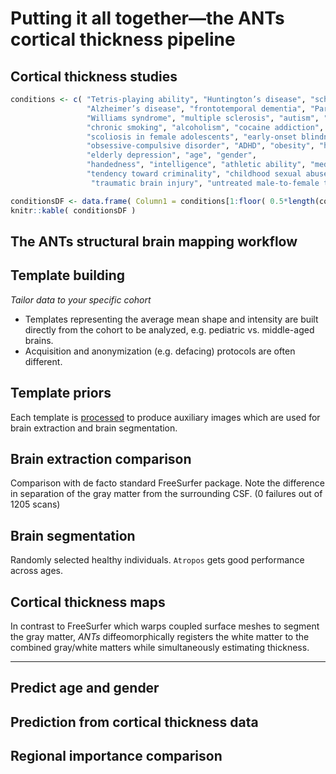 
# Putting it all together---the ANTs cortical thickness pipeline

## Cortical thickness studies

\scriptsize

```r
conditions <- c( "Tetris-playing ability", "Huntington’s disease", "schizophrenia", "bipolar disorder",
                 "Alzheimer’s disease", "frontotemporal dementia", "Parkinson’s disease",
                 "Williams syndrome", "multiple sclerosis", "autism", "migraines",
                 "chronic smoking", "alcoholism", "cocaine addiction", "Tourette syndrome in children",
                 "scoliosis in female adolescents", "early-onset blindness", "chronic pancreatitis",
                 "obsessive-compulsive disorder", "ADHD", "obesity", "heritable depression",
                 "elderly depression", "age", "gender",
                 "handedness", "intelligence", "athletic ability", "meditative practices", "musical ability",
                 "tendency toward criminality", "childhood sexual abuse in female adolescents",
                  "traumatic brain injury", "untreated male-to-female transsexuality" )

conditionsDF <- data.frame( Column1 = conditions[1:floor( 0.5*length(conditions) )], Column2 = conditions[( 1+floor( 0.5*length(conditions) ) ):length(conditions)] )
knitr::kable( conditionsDF )
```

<!--

## ANTs-related background

* Sandy, Brian, and <span style="color:red;">DiReCT</span>
    + used other tools such as FMRIB Automated Segmentation Tool (FAST)
    + `KellySlater.cxx`
* pipedream scripts "adequate for Penn data."
* `KellyKapowski.cxx` and `antsCorticalThickness.sh`
* _"Let's evaluate on open data."_
* and, eventually, _"Let's compare with FreeSurfer."_


## Basic components of the pipeline

1. template building (offline)
2. brain extraction
3. cortical thickness estimation
4. cortical parcellation


## Sample results

![](./evaluation/figures/components.png)

-->

## The ANTs structural brain mapping workflow

\begin{centering}

\includegraphics[width=4.5in]{./evaluation/figures/pipeline.png}

\end{centering}

## Template building

*Tailor data to your specific cohort*

\begin{centering}

\includegraphics[width=3in]{./evaluation/figures/templates.png}

\end{centering}

\small

* Templates representing the average mean shape and intensity are built directly from the cohort to be analyzed, e.g. pediatric vs. middle-aged brains.  
* Acquisition and anonymization (e.g. defacing) protocols are often different.

## Template priors

\begin{centering}

\includegraphics[width=2.5in]{./evaluation/figures/templatePriors.png}

\end{centering}

\small

Each template is [processed](https://github.com/ntustison/antsCookTemplatePriorsExample)
to produce auxiliary images which are used for brain extraction and brain segmentation.

## Brain extraction comparison

\begin{centering}

\includegraphics[width=3.5in]{./evaluation/figures/brainExtraction.png}

\end{centering}

\small

Comparison with de facto standard FreeSurfer package.  Note the difference in separation of
the gray matter from the surrounding CSF.  (0 failures out of 1205 scans)

## Brain segmentation

\begin{centering}

\includegraphics[width=3.5in]{./evaluation/figures/brainSegmentation.png}

\end{centering}

\small

Randomly selected healthy individuals.  ```Atropos``` gets good performance across ages.


## Cortical thickness maps

\begin{centering}

\includegraphics[width=4in]{./evaluation/figures/corticalThicknessEstimation.png}

\end{centering}

\small

In contrast to FreeSurfer which warps coupled surface meshes to segment the gray matter,
*ANTs* diffeomorphically registers the white matter to the combined gray/white matters
while simultaneously estimating thickness.

----


\begin{centering}

\Large

{\bf But without ground truth, how does one evaluate the pipeline?}

\end{centering}


## Predict age and gender

\begin{centering}

$AGE \sim VOLUME + GENDER + \sum_{i=1}^{62} T(DKT_i)$

\end{centering}

<!--

## Open science principles

![](./evaluation/figures/ageDistribution.png)

* Public data sets (IXI, NKI, OASIS, MMRR)
* $>$ 1200 subjects, age 4 to over 94 years old

-->

## Prediction from cortical thickness data

\begin{centering}

\includegraphics[width=4in]{./evaluation/figures/evaluation.png}

\end{centering}

<!--

## Age prediction per site

\begin{centering}

\includegraphics[width=4in]{./evaluation/figures/agePredictionPerSite.png}

\end{centering}

-->

## Regional importance comparison


\begin{centering}

\small
ANTs (left) vs. FreeSurfer (right)

\includegraphics[width=4in]{./evaluation/figures/antsvfreesurfer_Importance.png}

\end{centering}

<!--

## Regional measurements

\begin{centering}

\includegraphics[width=4in]{./evaluation/figures/antsvfreesurfer_regionalPlots.png}

\end{centering}

-->
